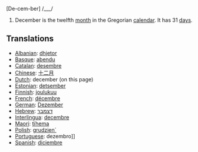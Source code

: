 [De-cem-ber] /___/

#December is the twelfth [[month]] in the Gregorian [[calendar]]. It has 31 [[day]]s.

==Translations==
*[[Albanian]]: [[dhjetor]]
*[[Basque]]: [[abendu]]
*[[Catalan]]: [[desembre]]
*[[Chinese]]: [[十二月]]
*[[Dutch]]: december (on this page)
*[[Estonian]]: [[detsember]]
*[[Finnish]]: [[joulukuu]]
*[[French]]: [[décembre]]
*[[German]]: [[Dezember]]
*[[Hebrew]]: [[דצמבר]]
*[[Interlingua]]: [[decembre]]
*[[Maori]]: [[tïhema]]
*[[Polish]]: [[grudzien´]]
*[[Portuguese]]: dezembro]]
*[[Spanish]]: [[diciembre]]